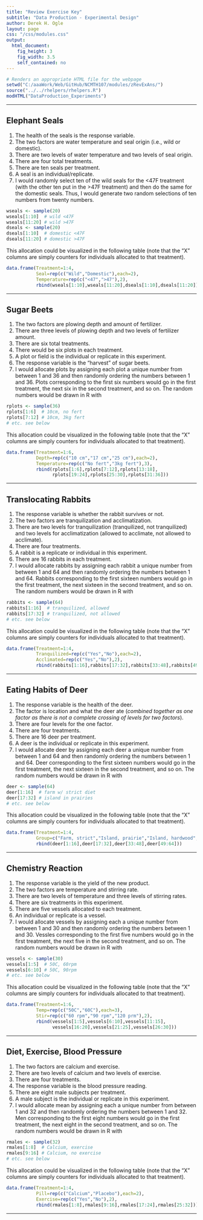 ```yaml
---
title: "Review Exercise Key"
subtitle: "Data Production - Experimental Design"
author: Derek H. Ogle
layout: page
css: "/css/modules.css"
output:
  html_document:
    fig_height: 3
    fig_width: 3.5
    self_contained: no
---
```


```r
# Renders an appropriate HTML file for the webpage
setwd("C:/aaaWork/Web/GitHub/NCMTH107/modules/zRevExAns/")
source("../../rhelpers/rhelpers.R")
modHTML("DataProduction_Experiments")
```

----

## Elephant Seals

1. The health of the seals is the response variable.
1. The two factors are water temperature and seal origin (i.e., wild or domestic).
1. There are two levels of water temperature and two levels of seal origin.
1. There are four total treatments.
1. There are ten seals per treatment.
1. A seal is an individual/replicate.
1. I would randomly select ten of the wild seals for the <47F treatment (with the other ten put in the >47F treatment) and then do the same for the domestic seals. Thus, I would generate two random selections of ten numbers from twenty numbers.
```r
wseals <- sample(20)
wseals[1:10]  # wild <47F
wseals[11:20] # wild >47F
dseals <- sample(20)
dseals[1:10]  # domestic <47F
dseals[11:20] # domestic >47F
```

This allocation could be visualized in the following table (note that the "X" columns are simply counters for individuals allocated to that treatment).
```r
data.frame(Treatment=1:4,
           Seal=rep(c("Wild","Domestic"),each=2),
           Temperature=rep(c("<47",">47"),2),
           rbind(wseals[1:10],wseals[11:20],dseals[1:10],dseals[11:20]))
```

----

## Sugar Beets

1. The two factors are plowing depth and amount of fertilizer.
1. There are three levels of plowing depth and two levels of fertilizer amount.
1. There are six total treatments.
1. There would be six plots in each treatment.
1. A plot or field is the individual or replicate in this experiment.
1. The response variable is the "harvest" of sugar beets.
1. I would allocate plots by assigning each plot a unique number from between 1 and 36 and then randomly ordering the numbers between 1 and 36. Plots corresponding to the first six numbers would go in the first treatment, the next six in the second treatment, and so on. The random numbers would be drawn in R with
```r
rplots <- sample(36)
rplots[1:6]  # 10cm, no fert
rplots[7:12] # 10cm, 3kg fert
# etc. see below
```

This allocation could be visualized in the following table (note that the "X" columns are simply counters for individuals allocated to that treatment).
```r
data.frame(Treatment=1:6,
           Depth=rep(c("10 cm","17 cm","25 cm"),each=2),
           Temperature=rep(c("No fert","3kg fert"),3),
           rbind(rplots[1:6],rplots[7:12],rplots[13:18],
                 rplots[19:24],rplots[25:30],rplots[31:36]))
```

----

## Translocating Rabbits

1. The response variable is whether the rabbit survives or not.
1. The two factors are tranquilization and acclimatization.
1. There are two levels for tranquilization (tranquilized, not tranquilized) and two levels for acclimatization (allowed to acclimate, not allowed to acclimate).
1. There are four treatments.
1. A rabbit is a replicate or individual in this experiment.
1. There are 16 rabbits in each treatment.
1. I would allocate rabbits by assigning each rabbit a unique number from between 1 and 64 and then randomly ordering the numbers between 1 and 64. Rabbits corresponding to the first sixteen numbers would go in the first treatment, the next sixteen in the second treatment, and so on. The random numbers would be drawn in R with
```r
rabbits <- sample(64)
rabbits[1:16]  # tranquilized, allowed
rabbits[17:32] # tranquilized, not allowed
# etc. see below
```

This allocation could be visualized in the following table (note that the "X" columns are simply counters for individuals allocated to that treatment).
```r
data.frame(Treatment=1:4,
           Tranquilized=rep(c("Yes","No"),each=2),
           Acclimated=rep(c("Yes","No"),2),
           rbind(rabbits[1:16],rabbits[17:32],rabbits[33:48],rabbits[49:64]))
```

----

## Eating Habits of Deer

1. The response variable is the health of the deer.
1. The factor is location and what the deer ate (*combined together as one factor as there is not a complete crossing of levels for two factors*).
1. There are four levels for the one factor.
1. There are four treatments.
1. There are 16 deer per treatment.
1. A deer is the individual or replicate in this experiment.
1. I would allocate deer by assigning each deer a unique number from between 1 and 64 and then randomly ordering the numbers between 1 and 64. Deer corresponding to the first sixteen numbers would go in the first treatment, the next sixteen in the second treatment, and so on. The random numbers would be drawn in R with
```r
deer <- sample(64)
deer[1:16]  # farm w/ strict diet
deer[17:32] # island in prairies
# etc. see below
```

This allocation could be visualized in the following table (note that the "X" columns are simply counters for individuals allocated to that treatment).
```r
data.frame(Treatment=1:4,
           Group=c("Farm, strict","Island, prairie","Island, hardwood","Island, strict"),
           rbind(deer[1:16],deer[17:32],deer[33:48],deer[49:64]))
```

----

## Chemistry Reaction

1. The response variable is the yield of the new product.
1. The two factors are temperature and stirring rate.
1. There are two levels of temperature and three levels of stirring rates.
1. There are six treatments in this experiment.
1. There are five vessels allocated to each treatment.
1. An individual or replicate is a vessel.
1. I would allocate vessels by assigning each a unique number from between 1 and 30 and then randomly ordering the numbers between 1 and 30. Vessles corresponding to the first five numbers would go in the first treatment, the next five in the second treatment, and so on. The random numbers would be drawn in R with
```r
vessels <- sample(30)
vessels[1:5]  # 50C, 60rpm
vessels[6:10] # 50C, 90rpm
# etc. see below
```

This allocation could be visualized in the following table (note that the "X" columns are simply counters for individuals allocated to that treatment).
```r
data.frame(Treatment=1:6,
           Temp=rep(c("50C","60C"),each=3),
           Stir=rep(c("60 rpm","90 rpm","120 prm"),2),
           rbind(vessels[1:5],vessels[6:10],vessels[11:15],
                 vessels[16:20],vessels[21:25],vessels[26:30]))
```

----

## Diet, Exercise, Blood Pressure

1. The two factors are calcium and exercise.
1. There are two levels of calcium and two levels of exercise.
1. There are four treatments.
1. The response variable is the blood pressure reading.
1. There are eight male subjects per treatment.
1. A male subject is the individual or replicate in this experiment.
1. I would allocate mean by assigning each a unique number from between 1 and 32 and then randomly ordering the numbers between 1 and 32. Men corresponding to the first eight numbers would go in the first treatment, the next eight in the second treatment, and so on. The random numbers would be drawn in R with
```r
rmales <- sample(32)
rmales[1:8]  # Calcium, exercise
rmales[9:16] # Calcium, no exercise
# etc. see below
```

This allocation could be visualized in the following table (note that the "X" columns are simply counters for individuals allocated to that treatment).
```r
data.frame(Treatment=1:4,
           Pill=rep(c("Calcium","Placebo"),each=2),
           Exercise=rep(c("Yes","No"),2),
           rbind(rmales[1:8],rmales[9:16],rmales[17:24],rmales[25:32]))
```

----
